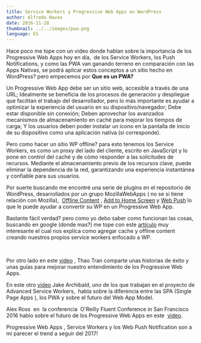 ```yaml
---
title: Service Workers y Progressive Web Apps en WordPress
author: Alfredo Navas
date: 2016-11-28
thumbnail: ../../images/pwa.png
language: ES
---
```


Hace poco me tope con un video donde hablan sobre la importancia de los Progressive Web Apps hoy en día,  de los Service Workers, los Push Notifications, y como las PWA van ganando terreno en comparación con las Apps Nativas, se podrá aplicar estos conceptos a un sitio hecho en WordPress? pero empecemos por **Que es un PWA?**

Un Progressive Web App debe ser un sitio web, accesible a través de una URL; Idealmente se beneficia de los procesos de generación y despliegue que facilitan el trabajo del desarrollador, pero lo más importante es ayudar a optimizar la experiencia del usuario en su dispositivo/navegador; Debe estar disponible sin conexión; Deben aprovechar los avanzados mecanismos de almacenamiento en caché para mejorar los tiempos de carga; Y los usuarios deben poder instalar un icono en la pantalla de inicio de su dispositivo como una aplicación nativa (si corresponde).

Pero como hacer un sitio WP offline? para esto tenemos los Service Workers, es como un proxy del lado del cliente, escrito en JavaScript y lo pone en control del caché y de cómo responder a las solicitudes de recursos. Mediante el almacenamiento previo de los recursos clave, puede eliminar la dependencia de la red, garantizando una experiencia instantánea y confiable para sus usuarios.

Por suerte buscando me encontré una serie de plugins en el repositorio de WordPress, desarrollados por un grupo MozillaWebApps ( no se si tiene relación con Mozilla),  [Offline Content](https://wordpress.org/plugins/offline-content/) , [Add to Home Screen](https://wordpress.org/plugins/add-to-home-screen/) y [Web Push](https://wordpress.org/plugins/web-push/) lo que le puede ayudar a convertir su WP en un Progressive Web App.


Bastante fácil verdad? pero como yo debo saber como funcionan las cosas, buscando en google (donde mas?) me tope con este [artículo](https://aarontgrogg.com/blog/2016/02/01/converting-wordpress-to-web-app-adding-caching-and-offline-support/) muy interesante el cual nos explica como agregar cache y offline content creando nuestros propios service workers enfocado a WP.

 

Por otro lado en este [video](https://www.youtube.com/watch?v=U52dD0tegsA) , Thao Tran comparte unas historias de éxito y unas guías para mejorar nuestro entendimiento de los Progressive Web Apps.

En este otro [video](https://www.youtube.com/watch?v=J2dOTKBoTL4) Jake Archibald, uno de los que trabajan en el proyecto de Advanced Service Workers,  habla sobre la diferencia entre las SPA (Single Page Apps ), los PWA y sobre el futuro del Web App Model.

Alex Ross  en  la conferencia  O'Reilly Fluent Conference in San Francisco 2016 hablo sobre el futuro de los Progressive Web Apps en este  [video](https://www.oreilly.com/ideas/progressive-web-apps-and-whats-next-for-mobile).

Progressive Web Apps , Service Workers y los Web Push Notification son a mi parecer el trend a seguir del 2017!
